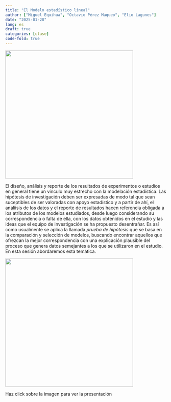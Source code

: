 ```yaml
---
title: "El Modelo estadístico lineal"
author: ["Miguel Equihua", "Octavio Pérez Maqueo", "Elio Lagunes"]
date: "2025-01-28"
lang: es
draft: true
categories: [clase]
code-fold: true
---
```


![](mathematics.jpg){width="400"}

El diseño, análisis y reporte de los resultados de experimentos o estudios en general tiene un vínculo muy estrecho con la modelación estadística. Las hipótesis de investigación deben ser expresadas de modo tal que sean suceptibles de ser valoradas con apoyo estadístico y a partir de ahí, el análiisis de los datos y el reporte de resultados hacen referencia obligada a los atributos de los modelos estudiados, desde luego considerando su correspondencia o falta de ella, con los datos obtenidos en el estudio y las ideas que el equipo de investigación se ha propuesto desentrañar. Es así como usualmente se aplica la llamada *prueba de hipótesis* que se basa en la comparación y selección de modelos, buscando encontrar aquellos que ofrezcan la mejor correspondencia con una explicación plausible del proceso que genera datos semejantes a los que se utilizaron en el estudio. En esta sesión abordaremos esta temática.

::: {layout="[[-20, 40, -20],[-20, 40, -20]]"}
[![](../../images/magical-6046020_1920.jpg){width="400"}](../../presentaciones/03-modelo-lineal/pres-modelo-lineal.qmd)

Haz click sobre la imagen para ver la presentación
:::
